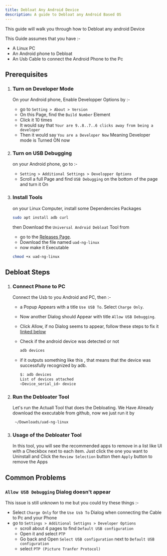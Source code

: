 ```yaml
---
title: Debloat Any Android Device
description: A guide to Debloat any Android Based OS
---
```



This guide will walk you through how to Debloat any android Device

This Guide assumes that you have :-

- A Linux PC
- An Android phone to Debloat
- An Usb Cable to connect the Android Phone to the Pc

## Prerequisites

<Steps>

1. ### Turn on Developer Mode

   On your Android phone, Enable Developper Options by :-

   - go to `Setting > About > Version`
   - On this Page, find the `Build Number` Element
   - Click it 10 times
   - It would say that `Your are 9..8..7..6 clicks away from being a developer`
   - Then it would say `You are a Developer Now` Meaning Developer mode is Turned ON now

2. ### Turn on USB Debugging

   on your Android phone, go to :-

   - `Setting > Additional Settings > Developper Options`
   - Scroll a full Page and find `USB Debugging` on the bottom of the page and turn it On

3. ### Install Tools

   on your Linux Computer, install some Dependencies Packages

   ```sh
   sudo apt install adb curl
   ```

   then Download the `Universal Android Debloat` Tool from

   - go to the [Releases Page](https://github.com/Universal-Debloater-Alliance/universal-android-debloater-next-generation/releases).
   - Download the file named `uad-ng-linux`
   - now make it Executable

   ```sh
   chmod +x uad-ng-linux

   ```

</Steps>

## Debloat Steps

<Steps>

1. ### Connect Phone to PC

   Connect the Usb to you Android and PC, then :-

   - a Popup Appears with a title `Use USB To`. Select `Charge Only`.
   - Now another Dialog should Appear with title `Allow USB Debugging`.
   - Click Allow, if no Dialog seems to appear, follow these steps to fix it [linked below](/FreqKnow/linux/debloat-android/#common-problems)

   - Check if the android device was detected or not

     ```sh
     adb devices
     ```

   - if it outputs something like this , that means that the device was successfully recognized by adb.

     ```sh frame='none' "<Device_serial_id> device"
     $: adb devices
     List of devices attached
     <Device_serial_id> device
     ```

2. ### Run the Debloater Tool

   Let's run the Actuall Tool that does the Debloating.
   We Have Already download the executable from github, now we just run it by

   ```sh
    ~/Downloads/uad-ng-linux
   ```

3. ### Usage of the Debloater Tool

   In this tool, you will see the recommended apps to remove in a list like UI with a Checkbox next to each item. Just click the one you want to Uninstall and Click the `Review Selection` button then `Apply` button to remove the Apps

</Steps>

## Common Problems

### `Allow USB Debugging` Dialog doesn't appear

This issue is still unknown to me but you could try these things :-

- Select `Charge Only` for the `Use Usb To` Dialog when connecting the Cable to Pc and your Phone
- go to `Settings > Additional Settigns > Developer Options`
  - scroll about 4 pages to find `Default USB configuration`
  - Open it and select `PTP`
  - Go back and Open `Select USB configuration` next to `Default USB configuration`
  - select `PTP (Picture Tranfer Protocol)`
